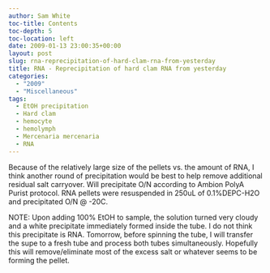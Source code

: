 ```yaml
---
author: Sam White
toc-title: Contents
toc-depth: 5
toc-location: left
date: 2009-01-13 23:00:35+00:00
layout: post
slug: rna-reprecipitation-of-hard-clam-rna-from-yesterday
title: RNA - Reprecipitation of hard clam RNA from yesterday
categories:
  - "2009"
  - "Miscellaneous"
tags:
  - EtOH precipitation
  - Hard clam
  - hemocyte
  - hemolymph
  - Mercenaria mercenaria
  - RNA
---
```


Because of the relatively large size of the pellets vs. the amount of RNA, I think another round of precipitation would be best to help remove additional residual salt carryover. Will precipitate O/N according to Ambion PolyA Purist protocol. RNA pellets were resuspended in 250uL of 0.1%DEPC-H2O and precipitated O/N @ -20C.

NOTE: Upon adding 100% EtOH to sample, the solution turned very cloudy and a white precipitate immediately formed inside the tube. I do not think this precipitate is RNA. Tomorrow, before spinning the tube, I will transfer the supe to a fresh tube and process both tubes simultaneously. Hopefully this will remove/eliminate most of the excess salt or whatever seems to be forming the pellet.
